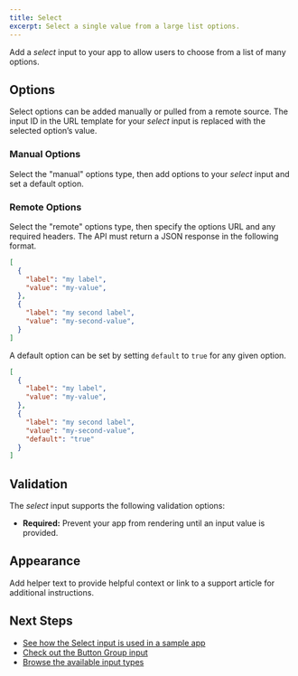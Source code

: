 ```yaml
---
title: Select
excerpt: Select a single value from a large list options.
---
```


Add a _select_ input to your app to allow users to choose from a list of many options.

## Options

Select options can be added manually or pulled from a remote source.
The input ID in the URL template for your _select_ input is replaced with the selected option’s value.

### Manual Options

Select the "manual" options type, then add options to your _select_ input and set a default option. 


### Remote Options

Select the "remote" options type, then specify the options URL and any required headers.
The API must return a JSON response in the following format.
```json
[
  {
    "label": "my label",
    "value": "my-value",
  },
  {
    "label": "my second label",
    "value": "my-second-value",
  }
]
```

A default option can be set by setting `default` to `true` for any given option.
```json
[
  {
    "label": "my label",
    "value": "my-value",
  },
  {
    "label": "my second label",
    "value": "my-second-value",
    "default": "true"
  }
]
```

## Validation

The _select_ input supports the following validation options:

- **Required:** Prevent your app from rendering until an input value is provided.

## Appearance

Add helper text to provide helpful context or link to a support article for additional instructions.

## Next Steps

- [See how the Select input is used in a sample app](/docs/get-started/sample-apps/whole-foods-menu)
- [Check out the Button Group input](/docs/inputs/button-group)
- [Browse the available input types](/docs/inputs)
